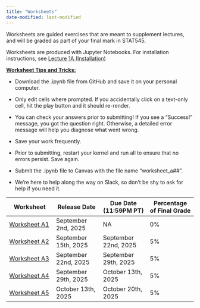 ```yaml
---
title: "Worksheets"
date-modified: last-modified
---
```


Worksheets are guided exercises that are meant to supplement lectures, and will be graded as part of your final mark in STAT545.

Worksheets are produced with Jupyter Notebooks. For installation instructions, see [Lecture 1A (Installation)](lectures_i/lec1a_installation.qmd)

[**Worksheet Tips and Tricks:**]{.underline}

-   Download the .ipynb file from GitHub and save it on your personal computer.

-   Only edit cells where prompted. If you accidentally click on a text-only cell, hit the play button and it should re-render.

-   You can check your answers prior to submitting! If you see a "Success!" message, you got the question right. Otherwise, a detailed error message will help you diagnose what went wrong.

-   Save your work frequently.

-   Prior to submitting, restart your kernel and run all to ensure that no errors persist. Save again.

-   Submit the .ipynb file to Canvas with the file name "worksheet_a##".

-   We're here to help along the way on Slack, so don't be shy to ask for help if you need it.

| Worksheet | Release Date | Due Date (11:59PM PT) | Percentage of Final Grade |
|----|----|----|----|
| [Worksheet A1](https://github.com/UBC-STAT/STAT545.github.io/blob/main/content/worksheets_student/worksheet_a01.ipynb) | September 2nd, 2025 | NA | 0% |
| [Worksheet A2](https://github.com/UBC-STAT/STAT545.github.io/blob/main/content/worksheets_student/worksheet_a02.ipynb) | September 15th, 2025 | September 22nd, 2025 | 5% |
| [Worksheet A3](https://github.com/UBC-STAT/STAT545.github.io/blob/main/content/worksheets_student/worksheet_a03.ipynb) | September 22nd, 2025 | September 29th, 2025 | 5% |
| [Worksheet A4](https://github.com/UBC-STAT/STAT545.github.io/blob/main/content/worksheets_student/worksheet_a04.ipynb) | September 29th, 2025 | October 13th, 2025 | 5% |
| [Worksheet A5](https://github.com/UBC-STAT/STAT545.github.io/blob/main/content/worksheets_student/worksheet_a05.ipynb) | October 13th, 2025 | October 20th, 2025 | 5% |
